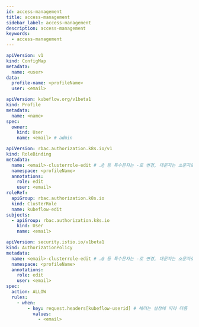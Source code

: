 ```yaml
---
id: access-management
title: access-management
sidebar_label: access-management
description: access-management
keywords:
  - access-management
---
```


```yaml
apiVersion: v1
kind: ConfigMap
metadata:
  name: <user>
data:
  profile-name: <profileName>
  user: <email>
```

```yaml
apiVersion: kubeflow.org/v1beta1
kind: Profile
metadata:
  name: <name>
spec:
  owner:
    kind: User
    name: <email> # admin
```

```yaml
apiVersion: rbac.authorization.k8s.io/v1
kind: RoleBinding
metadata:
  name: <email>-clusterrole-edit # .@ 등 특수문자는 -로 변경, 대문자는 소문자로 변경
  namespace: <profileName>
  annotations:
    role: edit
    user: <email>
roleRef:
  apiGroup: rbac.authorization.k8s.io
  kind: ClusterRole
  name: kubeflow-edit
subjects:
  - apiGroup: rbac.authorization.k8s.io
    kind: User
    name: <email>
```

```yaml
apiVersion: security.istio.io/v1beta1
kind: AuthorizationPolicy
metadata:
  name: <email>-clusterrole-edit # .@ 등 특수문자는 -로 변경, 대문자는 소문자로 변경
  namespace: <profileName>
  annotations:
    role: edit
    user: <email>
spec:
  action: ALLOW
  rules:
    - when:
        - key: request.headers[kubeflow-userid] # 헤더는 설정에 따라 다름
          values:
            - <email>
```
